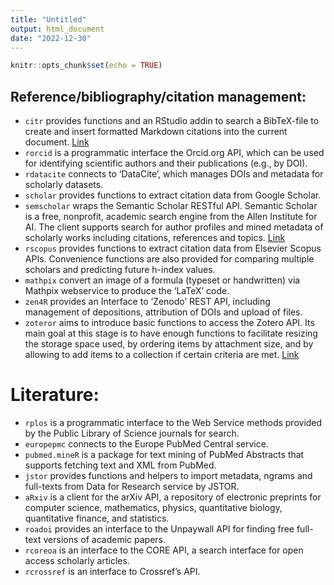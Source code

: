```yaml
---
title: "Untitled"
output: html_document
date: "2022-12-30"
---
```


```r
knitr::opts_chunk$set(echo = TRUE)
```

## Reference/bibliography/citation management: 

- `citr` provides functions and an RStudio addin to search a BibTeX-file to create and insert formatted Markdown citations into the current document. [Link](https://github.com/crsh/citr)
- `rorcid` is a programmatic interface the Orcid.org API, which can be used for identifying scientific authors and their publications (e.g., by DOI). 
- `rdatacite` connects to ‘DataCite’, which manages DOIs and metadata for scholarly datasets. 
- `scholar` provides functions to extract citation data from Google Scholar.
- `semscholar` wraps the Semantic Scholar RESTful API. Semantic Scholar is a free, nonprofit, academic search engine from the Allen Institute for AI. The client supports search for author profiles and mined metadata of scholarly works including citations, references and topics. [Link](https://github.com/giocomai/zoteror)
- `rscopus` provides functions to extract citation data from Elsevier Scopus APIs. Convenience functions are also provided for comparing multiple scholars and predicting future h-index values. 
- `mathpix` convert an image of a formula (typeset or handwritten) via Mathpix webservice to produce the ‘LaTeX’ code. 
- `zen4R` provides an Interface to ‘Zenodo’ REST API, including management of depositions, attribution of DOIs and upload of files.
- `zoteror` aims to introduce basic functions to access the Zotero API. Its main goal at this stage is to have enough functions to facilitate resizing the storage space used, by ordering items by attachment size, and by allowing to add items to a collection if certain criteria are met. [Link](https://github.com/giocomai/zoteror)

# Literature: 

- `rplos` is a programmatic interface to the Web Service methods provided by the Public Library of Science journals for search. 
- `europepmc` connects to the Europe PubMed Central service. 
- `pubmed.mineR` is a package for text mining of PubMed Abstracts that supports fetching text and XML from PubMed. 
- `jstor` provides functions and helpers to import metadata, ngrams and full-texts from Data for Research service by JSTOR. 
- `aRxiv` is a client for the arXiv API, a repository of electronic preprints for computer science, mathematics, physics, quantitative biology, quantitative finance, and statistics. 
- `roadoi` provides an interface to the Unpaywall API for finding free full-text versions of academic papers. 
- `rcoreoa` is an interface to the CORE API, a search interface for open access scholarly articles. 
- `rcrossref` is an interface to Crossref’s API.
